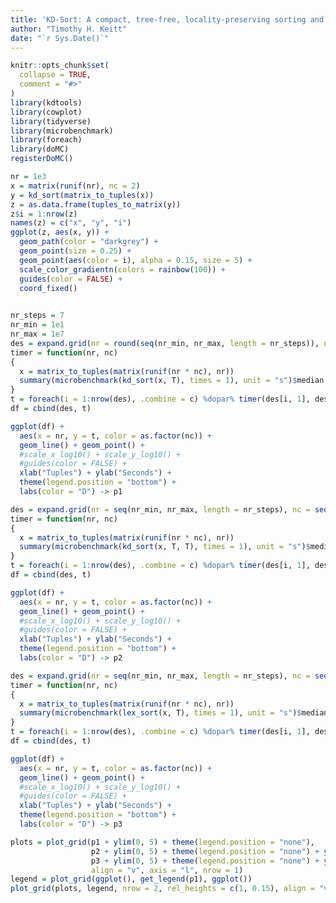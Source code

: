 ```yaml
---
title: 'KD-Sort: A compact, tree-free, locality-preserving sorting and searching method for multi-dimensional data'
author: "Timothy H. Keitt"
date: "`r Sys.Date()`"
---
```


```r
knitr::opts_chunk$set(
  collapse = TRUE,
  comment = "#>"
)
library(kdtools)
library(cowplot)
library(tidyverse)
library(microbenchmark)
library(foreach)
library(doMC)
registerDoMC()
```

```r
nr = 1e3
x = matrix(runif(nr), nc = 2)
y = kd_sort(matrix_to_tuples(x))
z = as.data.frame(tuples_to_matrix(y))
z$i = 1:nrow(z)
names(z) = c("x", "y", "i")
ggplot(z, aes(x, y)) +
  geom_path(color = "darkgrey") +
  geom_point(size = 0.25) + 
  geom_point(aes(color = i), alpha = 0.15, size = 5) +
  scale_color_gradientn(colors = rainbow(100)) +
  guides(color = FALSE) +
  coord_fixed()
  
```

```r
nr_steps = 7
nr_min = 1e1
nr_max = 1e7
des = expand.grid(nr = round(seq(nr_min, nr_max, length = nr_steps)), nc = seq(1, 9, 2))
timer = function(nr, nc)
{
  x = matrix_to_tuples(matrix(runif(nr * nc), nr))
  summary(microbenchmark(kd_sort(x, T), times = 1), unit = "s")$median
}
t = foreach(i = 1:nrow(des), .combine = c) %dopar% timer(des[i, 1], des[i, 2])
df = cbind(des, t)
```

```r
ggplot(df) +
  aes(x = nr, y = t, color = as.factor(nc)) +
  geom_line() + geom_point() +
  #scale_x_log10() + scale_y_log10() +
  #guides(color = FALSE) +
  xlab("Tuples") + ylab("Seconds") +
  theme(legend.position = "bottom") +
  labs(color = "D") -> p1
```

```r
des = expand.grid(nr = seq(nr_min, nr_max, length = nr_steps), nc = seq(1, 9, 2))
timer = function(nr, nc)
{
  x = matrix_to_tuples(matrix(runif(nr * nc), nr))
  summary(microbenchmark(kd_sort(x, T, T), times = 1), unit = "s")$median
}
t = foreach(i = 1:nrow(des), .combine = c) %dopar% timer(des[i, 1], des[i, 2])
df = cbind(des, t)
```

```r
ggplot(df) +
  aes(x = nr, y = t, color = as.factor(nc)) +
  geom_line() + geom_point() +
  #scale_x_log10() + scale_y_log10() +
  #guides(color = FALSE) +
  xlab("Tuples") + ylab("Seconds") +
  theme(legend.position = "bottom") +
  labs(color = "D") -> p2
```

```r
des = expand.grid(nr = seq(nr_min, nr_max, length = nr_steps), nc = seq(1, 9, 2))
timer = function(nr, nc)
{
  x = matrix_to_tuples(matrix(runif(nr * nc), nr))
  summary(microbenchmark(lex_sort(x, T), times = 1), unit = "s")$median
}
t = foreach(i = 1:nrow(des), .combine = c) %dopar% timer(des[i, 1], des[i, 2])
df = cbind(des, t)
```

```r
ggplot(df) +
  aes(x = nr, y = t, color = as.factor(nc)) +
  geom_line() + geom_point() +
  #scale_x_log10() + scale_y_log10() +
  #guides(color = FALSE) +
  xlab("Tuples") + ylab("Seconds") +
  theme(legend.position = "bottom") +
  labs(color = "D") -> p3
```

```r
plots = plot_grid(p1 + ylim(0, 5) + theme(legend.position = "none"),
                  p2 + ylim(0, 5) + theme(legend.position = "none") + ylab(""),
                  p3 + ylim(0, 5) + theme(legend.position = "none") + ylab(""),
                  align = "v", axis = "l", nrow = 1)
legend = plot_grid(ggplot(), get_legend(p1), ggplot())
plot_grid(plots, legend, nrow = 2, rel_heights = c(1, 0.15), align = "vh")
```



